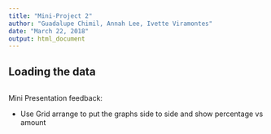 ```yaml
---
title: "Mini-Project 2"
author: "Guadalupe Chimil, Annah Lee, Ivette Viramontes"
date: "March 22, 2018"
output: html_document
---
```


## Loading the data
```r
 

```` 

Mini Presentation feedback: 

- Use Grid arrange to put the graphs side to side and show percentage vs amount  
